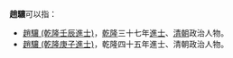 '''趙驤'''可以指：
* [[趙驤_(乾隆壬辰進士)|趙驤 (乾隆壬辰進士)]]，[[乾隆|乾隆]]三十七年[[進士|進士]]、[[清朝|清朝]]政治人物。
* [[趙驤_(乾隆庚子進士)|趙驤 (乾隆庚子進士)]]，乾隆四十五年進士、清朝政治人物。
{{disambig}}